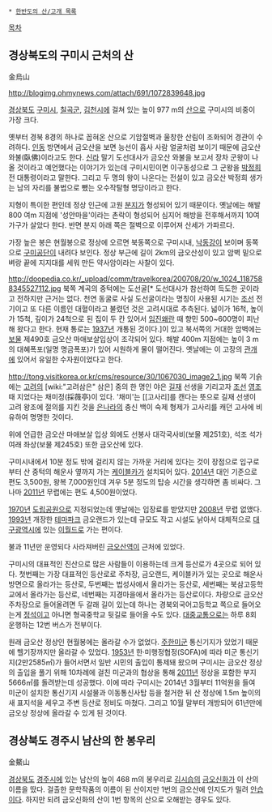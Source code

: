  * [[한반도의 산/고개 목록]]

[[목차]]
== 경상북도의 구미시 근처의 산 ==
金烏山

http://blogimg.ohmynews.com/attach/691/1072839648.jpg

[[경상북도]] [[구미시]], [[칠곡군]], [[김천시]]에 걸쳐 있는 높이 977 m의 [[산]]으로 구미시의 비중이 가장 크다.

옛부터 경북 8경의 하나로 꼽혀온 산으로 기암절벽과 울창한 산림이 조화되어 경관이 수려하다. [[인동]] 방면에서 금오산을 보면 능선이 흡사 사람 얼굴처럼 보이기 때문에 금오산 와불(臥佛)이라고도 한다. [[신라]] 말기 도선대사가 금오산 와불을 보고서 장차 군왕이 나올 것이라고 예언했다는 이야기가 있는데 구미시민이면 이구동성으로 그 군왕을 [[박정희]] 전 대통령이라고 말한다. 그리고 두 명의 왕이 나온다는 전설이 있고 금오산 박정희 생가는 남의 자리를 불법으로 뺐는 오수작탈형 명당이라고 한다.

지형이 특이한 편인데 정상 인근에 고원 [[분지]]가 형성되어 있기 때문이다. 옛날에는 해발 800 여m 지점에  '성안마을'이라는 촌락이 형성되어 심지어 해방을 전후해서까지 10여 가구가 살았다 한다. 반면 분지 아래 쪽은 절벽으로 이루어져 산세가 가파르다. 

가장 높은 봉은 현월봉으로 정상에 오르면 북동쪽으로 구미시내, [[낙동강]]이 보이며 동쪽으로 [[구미공단]]이 내려다 보인다. 정상 부근에 길이 2km의 금오산성이 있고 암벽 밑으로 벼랑 끝에 지지대를 세워 만든 약사암이라는 사찰이 있다.

http://doopedia.co.kr/_upload/comm/travelkorea/200708/20/w_1024_1187588345527112.jpg
북쪽 계곡의 중턱에는 도선굴[* 도선대사가 참선하여 득도한 곳이라고 전하지만 근거는 없다. 천연 동굴로 사실 도선굴이라는 명칭이 사용된 시기는 [[조선]] 전기이고 또 다른 이름인 대혈이라고 불렸던 것은 고려시대로 추측된다. 넓이가 16척, 높이가 15척, 깊이가 24척으로 된 집이 두 칸 있어서 [[임진왜란]] 때 향민 500~600명이 피난해 왔다고 한다. 현재 통로는 [[1937년]] 개통된 것이다.]이 있고 북서쪽의 거대한 암벽에는 [[보물]] 제490호 금오산 마애보살입상이 조각되어 있다. 해발 400m 지점에는 높이 3 m의 대혜폭포(일명 명금폭포)가 있어 시원하게 물이 떨어진다. 옛날에는 이 고장의 [[관개]]에 있어서 유일한 수자원이었다고 한다.

http://tong.visitkorea.or.kr/cms/resource/30/1067030_image2_1.jpg
북쪽 기슭에는 [[고려]]의 [wiki:"고려삼은" 삼은] 중의 한 명인 야은 [[길재]] 선생을 기리고자 [[조선]] [[영조]] 때 지었다는 채미정(採薇亭)이 있다. '채미'는 [[고사리]를 캔다는 뜻으로 길재 선생이 고려 왕조에 절의를 지킨 것을 [[은나라]]의 충신 백이 숙제 형제가 고사리를 캐던 고사에 비유하여 명명한 것이다. 

위에 언급한 금오산 마애보살 입상 외에도 선봉사 대각국사비(보물 제251호), 석조 석가여래 좌상(보물 제245호) 또한 금오산에 있다.

구미시내에서 10분 정도 밖에 걸리지 않는 가까운 거리에 있다는 것이 장점으로 입구로부터 산 중턱의 해운사 옆까지 가는 [[케이블카]]가 설치되어 있다. [[2014년]] 대인 기준으로 편도 3,500원, 왕복 7,000원인데 겨우 5분 정도의 탑승 시간을 생각하면 좀 비싸다. 그나마 [[2011년]] 무렵에는 편도 4,500원이었다.

[[1970년]] [[도립공원]]으로 지정되었는데 옛날에는 입장료를 받았지만 [[2008년]] 무렵 없앴다. [[1993년]] 개장한 [[테마파크]] 금오랜드가 있는데 규모도 작고 시설도 낡아서 대체적으로 [[대구광역시]]에 있는 [[이월드]]로 가는 편이다.

불과 11년만 운영되다 사라져버린 [[금오산역]]이 근처에 있었다.

구미시의 대표적인 진산으로 많은 사람들이 이용하는데 크게 등산로가 4곳으로 되어 있다. 첫번째는 가장 대표적인 등산로로 주차장, 금오랜드, 케이블카가 있는 곳으로 해운사 방면으로 올라가는 등산로, 두번째는 법성사에서 올라가는 등산로, 세번째는 북삼고등학교에서 올라가는 등산로, 네번째는 지경마을에서 올라가는 등산로이다. 차량으로 금오산 주차장으로 들어올려면 두 갈래 길이 있는데 하나는 경북외국어고등학교 쪽으로 들어오는게 [[정석]]이고 아니면 형곡중학교 뒷길로 들어올 수도 있다. [[대중교통]]으로는 하루 8회 운행하는 12번 버스가 전부이다.

원래 금오산 정상인 현월봉에는 올라갈 수가 없었다. [[주한미군]] 통신기지가 있었기 때문에 헬기장까지만 올라갈 수 있었다. [[1953년]] 한·미행정협정(SOFA)에 따라 미군 통신기지(2만2585㎡)가 들어서면서 일반 시민의 출입이 통제돼 왔으며 구미시는 금오산 정상의 출입을 풀기 위해 10차례에 걸친 미군과의 협상을 통해 [[2011년]] 정상을 포함한 부지 5666㎡를 돌려받는데 성공했다. 이에 따라 구미시는 2014년 3월부터 11억원을 들여 미군이 설치한 통신기지 시설물과 이동통신사탑 등을 철거한 뒤 산 정상에 1.5m 높이의 새 표지석을 세우고 주변 등산로 정비도 마쳤다. 그리고 10월 말부터 개방되어 61년만에 금오상 정상에 올라갈 수 있게 된 것이다.

== 경상북도 경주시 남산의 한 봉우리 ==
金鰲山

[[경상북도]] [[경주시]]에 있는 남산의 높이 468 m의 봉우리로 [[김시습]]의 [[금오신화]]가 이 산의 이름을 땄다. 걸출한 문학작품의 이름이 된 산이지만 1번의 금오산에 인지도가 밀려 [[안습]]이다. 하지만 되려 금오신화의 산이 1번 항목의 산으로 오해받는 경우도 있다.
